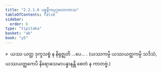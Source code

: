 ```yaml
---
title: "2.2.1.6 ပစ္စနီကပုဂ္ဂလောကာသ"
tableOfContents: false
sidebar:
  order: 6
type: "tipitaka"
basket: "ab"
book: "y5"
---
```



<DynamicBreadcrumb />

<Division number="95" book="y5" e="ch" v="33" p="236">

<Paragraph number="507" book="y5">
»  ယဿ ယတ္ထ ဒုက္ခသစ္စံ န နိရုဇ္ဈတိ …ပေ… .
</Paragraph>

<Paragraph number="508" book="y5">
(ယဿကမ္ပိ ယဿယတ္ထကမ္ပိ သဒိသံ, ယဿယတ္ထကေပိ နိရောဓသမာပန္နာနန္တိ စေတံ န ကာတဗ္ဗံ.)
</Paragraph>
</Division>